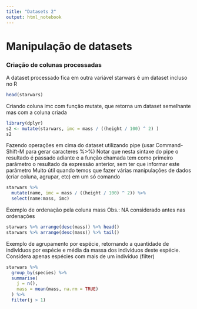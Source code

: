 ```yaml
---
title: "Datasets 2"
output: html_notebook
---
```


# Manipulação de datasets

### Criação de colunas processadas

A dataset processado fica em outra variável
starwars é um dataset incluso no R
```r
head(starwars)
```

Criando coluna imc com função mutate, que retorna um dataset semelhante mas com a coluna criada
```r
library(dplyr)
s2 <- mutate(starwars, imc = mass / ((height / 100) ^ 2) )
s2
```

Fazendo operações em cima do dataset utilizando pipe (usar Command-Shift-M para gerar caracteres %>%)
Notar que nesta sintaxe do pipe o resultado é passado adiante e a função chamada tem como primeiro parâmetro o resultado da expressão anterior, sem ter que informar este parâmetro
Muito útil quando temos que fazer várias manipulações de dados (criar coluna, agrupar, etc) em um só comando
```r
starwars %>% 
  mutate(name, imc = mass / ((height / 100) ^ 2)) %>%
  select(name:mass, imc)
```

Exemplo de ordenação pela coluna mass
Obs.: NA considerado antes nas ordenações
```r
starwars %>% arrange(desc(mass)) %>% head()
starwars %>% arrange(desc(mass)) %>% tail()
```

Exemplo de agrupamento por espécie, retornando a quantidade de indivíduos por espécie e média da massa dos indivíduos deste espécie. Considera apenas espécies com mais de um indivíduo (filter)
```r
starwars %>%
  group_by(species) %>%
  summarise(
    j = n(),
    mass = mean(mass, na.rm = TRUE)
  ) %>%
  filter(j > 1)
```

